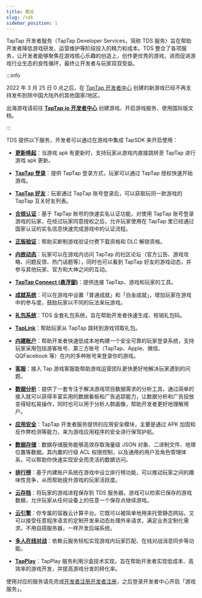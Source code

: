```yaml
---
title: 概览
slug: /sdk
sidebar_position: 1
---
```



TapTap 开发者服务（TapTap Developer Services，简称 TDS 服务）旨在帮助开发者降低游戏研发、运营维护等阶段投入的精力和成本。TDS 整合了各项服务，让开发者能够聚焦在游戏核心乐趣的创造上，创作更优秀的游戏，进而促进游戏行业生态的良性循环，最终让开发者与玩家双双受益。

<Conditional region="cn">

:::info

2022 年 3 月 25 日 0 点之后，在 [TapTap 开发者中心](https://developer.taptap.cn/) 创建的新游戏已经不再支持发布到除中国大陆外的其他国家/地区。

出海游戏请前往 [**TapTap.io 开发者中心**](https://developer.taptap.io/) 创建游戏、开启游戏服务、使用国际版文档。

:::

</Conditional>

TDS 提供以下服务，开发者可以通过在游戏中集成 TapSDK 来开启使用：

- **[更新唤起](/v3/sdk/update/guide/)**：当游戏 apk 有更新时，支持玩家从游戏内直接跳转至 TapTap 进行游戏 apk 更新。

- **[TapTap 登录](/v3/sdk/taptap-login/features/)**：提供 TapTap 登录方式，玩家可以通过 TapTap 授权快速开始游戏。

<Conditional region="cn">

- **[TapTap 好友](/v3/sdk/tap-friend/features/)**：玩家通过 TapTap 账号登录后，可以获取玩同一款游戏的 TapTap 互关好友列表。

</Conditional>


<Conditional region="cn">

- **[合规认证](/v3/sdk/anti-addiction/features/)**：基于 TapTap 账号的快速实名认证功能，对使用 TapTap 账号登录游戏的玩家，在经过玩家同意授权之后，允许玩家使用在 TapTap 里已经通过国家认证的实名信息快速完成游戏中的认证流程。

</Conditional>


- **[正版验证](/v3/sdk/copyright-verification/features/)**：帮助买断制游戏验证付费下载资格和 DLC 解锁资格。

- **[内嵌动态](/v3/sdk/embedded-moments/features/)**：玩家可以在游戏内访问 TapTap 的社区论坛（官方公告、游戏攻略、问题反馈、热门话题等），同时也可以看到 TapTap 好友的游戏动态，并参与其他玩家、官方和大神之间的互动。

- **[TapTap Connect (悬浮窗)](/v3/sdk/taptap-connect/features/)**：提供连接 TapTap、游戏和玩家的工具。


<Conditional region="cn">

- **[成就系统](/v3/sdk/achievement/features/)**：可以在游戏中设置「普通成就」和「白金成就」，增加玩家在游戏中的参与度，鼓励玩家以不同的玩法来玩游戏。

</Conditional>


- **[礼包系统](/v3/sdk/tds-gift/features/)**：TDS 全套礼包系统，旨在帮助开发者快速生成、核销礼包码。

<Conditional region="cn">

- **[TapLink](/v3/sdk/taplink/features/)**：帮助玩家从 TapTap 跳转到游戏领取礼包。

</Conditional>

- **[内建账户](/v3/sdk/authentication/features/)**：帮助开发者快速低成本地构建一个安全可靠的玩家登录系统，支持玩家采用包括游客账号、第三方账号（TapTap、Apple、<Conditional region="cn">微信、QQ</Conditional><Conditional region="global">Facebook</Conditional> 等）在内的多种账号来登录你的游戏。

- **[客服](/v3/sdk/tap-support/features/)**：接入 Tap 游戏客服能帮助游戏运营团队更快更好地解决玩家遇到的问题。

- **[数据分析](/v3/sdk/tapdb/features/)**：提供了一套专注于解决游戏项目数据需求的分析工具，通过简单的接入就可以获得丰富实用的数据看板和广告追踪能力，让数据分析和广告投放变得轻松易操作，同时也可以用于分析人群画像，帮助开发者更好地理解用户。

<Conditional region="cn">

- **[应用安全](/v3/sdk/taptap-appsafety/features/)**：TapTap 开发者服务提供的应用安全模块，主要是通过 APK 加固和反作弊检测等能力，来为游戏应用程序的安全进行保驾护航。

</Conditional>

- **[数据存储](/v3/sdk/storage/features/)**：数据存储服务能够高效存取海量级 JSON 对象、二进制文件、地理位置等数据。其内置的行级 ACL 权限控制，以及通用的用户及角色管理体系，可以帮助你快速实现安全而灵活的数据访问。

- **[排行榜](/v3/sdk/leaderboard/features/)**：基于内建账户系统在游戏中设立排行榜功能，可以推动玩家之间的趣味性竞争，从而帮助提升游戏的玩家活跃度。

- **[云存档](/v3/sdk/gamesaves/features/)**：将玩家的游戏进程保存到 TDS 服务器，游戏可以检索已保存的游戏数据，允许玩家从任何设备上的任意一个保存点继续游戏。

- **[云引擎](/v3/sdk/engine/overview/)**：你专属的容器云计算平台。它既可以被简单地用来托管静态网站，又可以接受任意程序语言的定制开发来动态处理外来请求，满足业务定制化需求。不用自搭服务器，一样开发后端系统。

<Conditional region="cn">

- **[多人在线对战](/v3/sdk/multiplayer/features/)**：依赖云服务轻松实现游戏内玩家匹配、在线对战消息同步等功能。

</Conditional>

<Conditional region="cn">

- **[TapPlay](/v3/sdk/tap-play/features/)**：TapPlay 服务利用沙盒技术实现，旨在帮助开发者实现低成本、高效率的游戏开发，并提高游戏分发的转化率。

</Conditional>

使用对应的服务请先完成<Conditional region="cn">[开发者注册](https://developer.taptap.cn/)</Conditional><Conditional region="global">[开发者注册](https://developer.taptap.io/)</Conditional>，之后登录开发者中心开启「游戏服务」。
